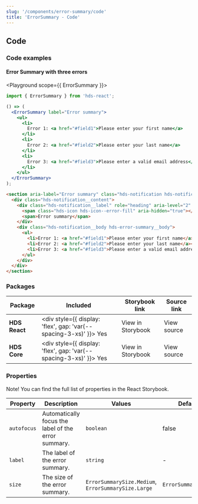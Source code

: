 ```yaml
---
slug: '/components/error-summary/code'
title: 'ErrorSummary - Code'
---
```




## Code

### Code examples

#### Error Summary with three errors

<Playground scope={{ ErrorSummary }}>

```jsx
import { ErrorSummary } from 'hds-react';

() => (
  <ErrorSummary label="Error summary">
    <ul>
      <li>
        Error 1: <a href="#field1">Please enter your first name</a>
      </li>
      <li>
        Error 2: <a href="#field2">Please enter your last name</a>
      </li>
      <li>
        Error 3: <a href="#field3">Please enter a valid email address</a>
      </li>
    </ul>
  </ErrorSummary>
);
```

```html
<section aria-label="Error summary" class="hds-notification hds-notification--error">
  <div class="hds-notification__content">
    <div class="hds-notification__label" role="heading" aria-level="2" tabindex="-1">
      <span class="hds-icon hds-icon--error-fill" aria-hidden="true"></span>
      <span>Error summary</span>
    </div>
    <div class="hds-notification__body hds-error-summary__body">
      <ul>
        <li>Error 1: <a href="#field1">Please enter your first name</a></li>
        <li>Error 2: <a href="#field2">Please enter your last name</a></li>
        <li>Error 3: <a href="#field3">Please enter a valid email address</a></li>
      </ul>
    </div>
  </div>
</section>
```

</Playground>

### Packages

| Package       | Included                                                                                        | Storybook link                                                                                                                                            | Source link                                                                                                                                                                                                                                |
| ------------- | ----------------------------------------------------------------------------------------------- | --------------------------------------------------------------------------------------------------------------------------------------------------------- | ------------------------------------------------------------------------------------------------------------------------------------------------------------------------------------------------------------------------------------------ |
| **HDS React** | <div style={{ display: 'flex', gap: 'var(--spacing-3-xs)' }}><IconCheckCircleFill /> Yes </div> | <Link openInNewTab openInNewTabAriaLabel="Opens in a new tab" href="/storybook/react/?path=?path=/story/components-errorsummary">View in Storybook</Link> | <ExternalLink openInNewTab openInNewTabAriaLabel="Opens in a new tab" href="https://github.com/City-of-Helsinki/helsinki-design-system/blob/master/packages/react/src/components/errorSummary/ErrorSummary.tsx">View source</ExternalLink> |
| **HDS Core**  | <div style={{ display: 'flex', gap: 'var(--spacing-3-xs)' }}><IconCheckCircleFill /> Yes </div> | <Link openInNewTab openInNewTabAriaLabel="Opens in a new tab" href="/storybook/core/?path=/story/components-errorsummary">View in Storybook</Link>        | <ExternalLink openInNewTab openInNewTabAriaLabel="Opens in a new tab" href="https://github.com/City-of-Helsinki/helsinki-design-system/tree/master/packages/core/src/components/error-summary">View source</ExternalLink>                  |

### Properties

Note! You can find the full list of properties in the <Link openInNewTab openInNewTabAriaLabel="Opens in a new tab" href="/storybook/react/?path=?path=/story/components-errorsummary">React Storybook.</Link>

| Property    | Description                                         | Values                                              | Default value             |
| ----------- | --------------------------------------------------- | --------------------------------------------------- | ------------------------- |
| `autofocus` | Automatically focus the label of the error summary. | `boolean`                                           | false                     |
| `label`     | The label of the error summary.                     | `string`                                            | -                         |
| `size`      | The size of the error summary.                      | `ErrorSummarySize.Medium`, `ErrorSummarySize.Large` | `ErrorSummarySize.Medium` |

<NativeElementPropsInfo nodeName="div" />
